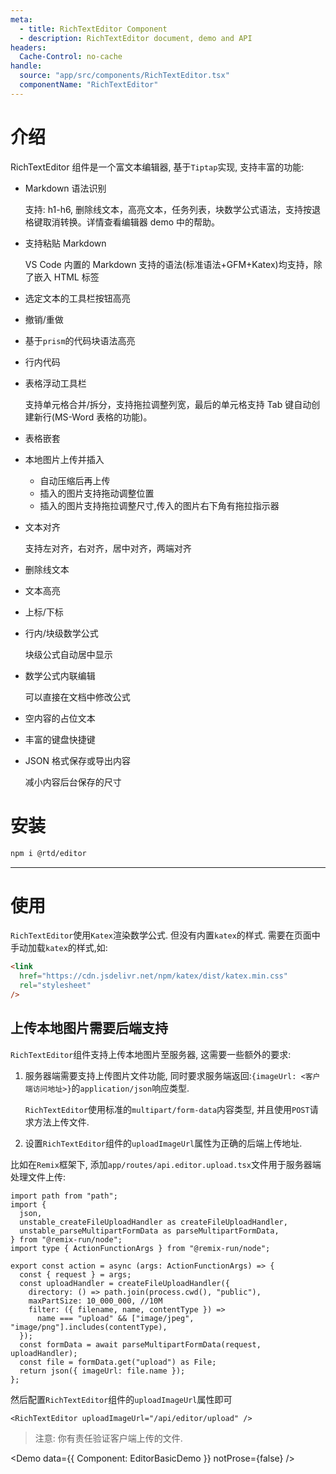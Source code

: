 ```yaml
---
meta:
  - title: RichTextEditor Component
  - description: RichTextEditor document, demo and API
headers:
  Cache-Control: no-cache
handle:
  source: "app/src/components/RichTextEditor.tsx"
  componentName: "RichTextEditor"
---
```



# 介绍

RichTextEditor 组件是一个富文本编辑器, 基于`Tiptap`实现, 支持丰富的功能:

- Markdown 语法识别

  支持: h1-h6, 删除线文本，高亮文本，任务列表，块数学公式语法，支持按退格键取消转换。详情查看编辑器 demo 中的帮助。

- 支持粘贴 Markdown

  VS Code 内置的 Markdown 支持的语法(标准语法+GFM+Katex)均支持，除了嵌入 HTML 标签

- 选定文本的工具栏按钮高亮
- 撤销/重做
- 基于`prism`的代码块语法高亮
- 行内代码
- 表格浮动工具栏

  支持单元格合并/拆分，支持拖拉调整列宽，最后的单元格支持 Tab 键自动创建新行(MS-Word 表格的功能)。

- 表格嵌套
- 本地图片上传并插入
  - 自动压缩后再上传
  - 插入的图片支持拖动调整位置
  - 插入的图片支持拖拉调整尺寸,传入的图片右下角有拖拉指示器
- 文本对齐

  支持左对齐，右对齐，居中对齐，两端对齐

- 删除线文本
- 文本高亮
- 上标/下标
- 行内/块级数学公式

  块级公式自动居中显示

- 数学公式内联编辑

  可以直接在文档中修改公式

- 空内容的占位文本
- 丰富的键盘快捷键
- JSON 格式保存或导出内容

  减小内容后台保存的尺寸

# 安装

```sh
npm i @rtd/editor
```

---

# 使用

`RichTextEditor`使用`Katex`渲染数学公式. 但没有内置`katex`的样式. 需要在页面中手动加载`katex`的样式,如:

```html
<link
  href="https://cdn.jsdelivr.net/npm/katex/dist/katex.min.css"
  rel="stylesheet"
/>
```

## 上传本地图片需要后端支持

`RichTextEditor`组件支持上传本地图片至服务器, 这需要一些额外的要求:

1. 服务器端需要支持上传图片文件功能, 同时要求服务端返回:`{imageUrl: <客户端访问地址>}`的`application/json`响应类型.

   `RichTextEditor`使用标准的`multipart/form-data`内容类型, 并且使用`POST`请求方法上传文件.

2. 设置`RichTextEditor`组件的`uploadImageUrl`属性为正确的后端上传地址.

比如在`Remix`框架下, 添加`app/routes/api.editor.upload.tsx`文件用于服务器端处理文件上传:

```tsx {14-15}
import path from "path";
import {
  json,
  unstable_createFileUploadHandler as createFileUploadHandler,
  unstable_parseMultipartFormData as parseMultipartFormData,
} from "@remix-run/node";
import type { ActionFunctionArgs } from "@remix-run/node";

export const action = async (args: ActionFunctionArgs) => {
  const { request } = args;
  const uploadHandler = createFileUploadHandler({
    directory: () => path.join(process.cwd(), "public"),
    maxPartSize: 10_000_000, //10M
    filter: ({ filename, name, contentType }) =>
      name === "upload" && ["image/jpeg", "image/png"].includes(contentType),
  });
  const formData = await parseMultipartFormData(request, uploadHandler);
  const file = formData.get("upload") as File;
  return json({ imageUrl: file.name });
};
```

然后配置`RichTextEditor`组件的`uploadImageUrl`属性即可

```tsx
<RichTextEditor uploadImageUrl="/api/editor/upload" />
```

> 注意: 你有责任验证客户端上传的文件.

<Demo data={{ Component: EditorBasicDemo }} notProse={false} />
